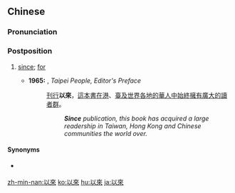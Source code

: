{{also|以来}}
==Chinese==
{{zh-forms|s=以来}}

===Pronunciation===
{{zh-pron
|m=yǐlái
|c=ji5 loi4
|h=pfs=yî-lòi
|mn=í-lâi
|ma=Zh-yilái.ogg
|cat=post
}}

===Postposition===
{{zh-post}}

# [[since]]; [[for]] {{gloss|starting from a period of time}}
#: {{zh-x|自 @1{yī}9{jiǔ}1{yī}0{líng} 年 以來|'''since''' 1910}}
#: {{zh-x|長期 以來|'''for''' a long time}}
#: {{zh-x|自古 以來|'''since''' ancient times}}
#: {{zh-x|立春 以來|'''since''' the beginning of spring}}
#: {{zh-x|畢業 以來|'''since''' graduation}}
#* '''1965:''' {{w|Pai Hsien-yung}}, ''Taipei People, Editor's Preface''
#*: [[刊行]]'''以來'''，[[這]][[本]][[書]][[在]][[港]]、[[臺]][[及]][[世界]][[各]][[地]][[的]][[華人]][[中]][[始終]][[擁有]][[廣大]][[的]][[讀者群]]。
#*:: '''''Since''' publication, this book has acquired a large readership in Taiwan, Hong Kong and Chinese communities the world over.''

====Synonyms====
*{{qualifier|Cantonese}} {{zh-l|以嚟}}

{{zh-cat|Elementary}}

[[zh-min-nan:以來]]
[[ko:以來]]
[[hu:以來]]
[[ja:以來]]